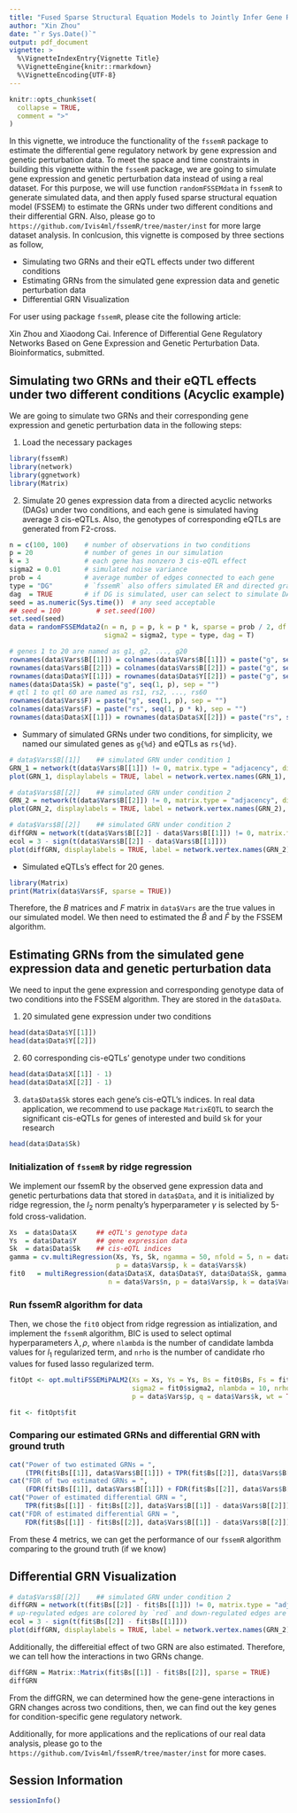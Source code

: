 ```yaml
---
title: "Fused Sparse Structural Equation Models to Jointly Infer Gene Regulatory Network (fssemR)"
author: "Xin Zhou"
date: "`r Sys.Date()`"
output: pdf_document
vignette: >
  %\VignetteIndexEntry{Vignette Title}
  %\VignetteEngine{knitr::rmarkdown}
  %\VignetteEncoding{UTF-8}
---
```


```r
knitr::opts_chunk$set(
  collapse = TRUE,
  comment = ">"
)
```

In this vignette, we introduce the functionality of the `fssemR` package to estimate the differential gene regulatory network by gene expression and genetic perturbation data. To meet the space and time constraints in building this vignette within the `fssemR` package, we are going to simulate gene expression and genetic perturbation data instead of using a real dataset. For this purpose, we will use function `randomFSSEMdata` in `fssemR` to generate simulated data, and then apply fused sparse structural equation model (FSSEM) to estimate the GRNs under two different conditions and their differential GRN. Also, please go to `https://github.com/Ivis4ml/fssemR/tree/master/inst` for more large dataset analysis. In conlcusion, this vignette is composed by three sections as follow,

- Simulating two GRNs and their eQTL effects under two different conditions 
- Estimating GRNs from the simulated gene expression data and genetic perturbation data
- Differential GRN Visualization

For user using package `fssemR`, please cite the following article:

Xin Zhou and Xiaodong Cai. Inference of Differential Gene Regulatory Networks Based on Gene Expression and Genetic Perturbation Data. Bioinformatics, submitted.

## Simulating two GRNs and their eQTL effects under two different conditions (Acyclic example) 
We are going to simulate two GRNs and their corresponding gene expression and genetic perturbation data in the following steps:

1. Load the necessary packages

```r
library(fssemR)
library(network)
library(ggnetwork)
library(Matrix)
```

2. Simulate 20 genes expression data from a directed acyclic networks (DAGs) under two conditions, and each gene is simulated having 
average 3 cis-eQTLs. Also, the genotypes of corresponding eQTLs are generated from F2-cross.

```r
n = c(100, 100)    # number of observations in two conditions
p = 20             # number of genes in our simulation
k = 3              # each gene has nonzero 3 cis-eQTL effect
sigma2 = 0.01      # simulated noise variance
prob = 4           # average number of edges connected to each gene
type = "DG"        # `fssemR` also offers simulated ER and directed graph (DG) network
dag  = TRUE        # if DG is simulated, user can select to simulate DAG or DCG
seed = as.numeric(Sys.time())  # any seed acceptable
## seed = 100         # set.seed(100)
set.seed(seed)
data = randomFSSEMdata2(n = n, p = p, k = p * k, sparse = prob / 2, df = 0.3, 
                        sigma2 = sigma2, type = type, dag = T)
```

```r
# genes 1 to 20 are named as g1, g2, ..., g20
rownames(data$Vars$B[[1]]) = colnames(data$Vars$B[[1]]) = paste("g", seq(1, p), sep = "")
rownames(data$Vars$B[[2]]) = colnames(data$Vars$B[[2]]) = paste("g", seq(1, p), sep = "")
rownames(data$Data$Y[[1]]) = rownames(data$Data$Y[[2]]) = paste("g", seq(1, p), sep = "")
names(data$Data$Sk) = paste("g", seq(1, p), sep = "")
# qtl 1 to qtl 60 are named as rs1, rs2, ..., rs60
rownames(data$Vars$F) = paste("g", seq(1, p), sep = "")
colnames(data$Vars$F) = paste("rs", seq(1, p * k), sep = "")
rownames(data$Data$X[[1]]) = rownames(data$Data$X[[2]]) = paste("rs", seq(1, p * k), sep = "")
```

  + Summary of simulated GRNs under two conditions, for simplicity, we named our simulated genes as `g{%d}` and eQTLs as `rs{%d}`.
```r
# data$Vars$B[[1]]    ## simulated GRN under condition 1
GRN_1 = network(t(data$Vars$B[[1]]) != 0, matrix.type = "adjacency", directed = TRUE)
plot(GRN_1, displaylabels = TRUE, label = network.vertex.names(GRN_1), label.cex = 0.5)
```

```r
# data$Vars$B[[2]]    ## simulated GRN under condition 2
GRN_2 = network(t(data$Vars$B[[2]]) != 0, matrix.type = "adjacency", directed = TRUE)
plot(GRN_2, displaylabels = TRUE, label = network.vertex.names(GRN_2), label.cex = 0.5)
```

```r
# data$Vars$B[[2]]    ## simulated GRN under condition 2
diffGRN = network(t(data$Vars$B[[2]] - data$Vars$B[[1]]) != 0, matrix.type = "adjacency", directed = TRUE)
ecol = 3 - sign(t(data$Vars$B[[2]] - data$Vars$B[[1]]))
plot(diffGRN, displaylabels = TRUE, label = network.vertex.names(GRN_2), label.cex = 0.5, edge.col = ecol)
```
  + Simulated eQTLs's effect for 20 genes.

```r
library(Matrix)
print(Matrix(data$Vars$F, sparse = TRUE))
```

Therefore, the $B$ matrices and $F$ matrix in `data$Vars` are the true values in our simulated model. We then need to estimated the $\hat{B}$ and $\hat{F}$ by the FSSEM algorithm.

## Estimating GRNs from the simulated gene expression data and genetic perturbation data
We need to input the gene expression and corresponding genotype data of two conditions into the FSSEM algorithm. They are stored in the `data$Data`.

1. 20 simulated gene expression under two conditions
```r
head(data$Data$Y[[1]])
head(data$Data$Y[[2]])
```

2. 60 corresponding cis-eQTLs' genotype under two conditions
```r
head(data$Data$X[[1]] - 1)
head(data$Data$X[[2]] - 1)
```

3. `data$Data$Sk` stores each gene's cis-eQTL's indices. In real data application, we recommend to use package `MatrixEQTL` to search the significant cis-eQTLs for genes of interested and build `Sk` for your research

```r
head(data$Data$Sk)
```


### Initialization of `fssemR` by ridge regression
We implement our fssemR by the observed gene expression data and genetic perturbations data that stored in `data$Data`, and it is initialized by ridge regression, the $l_2$ norm penalty's hyperparameter $\gamma$ is selected by 5-fold cross-validation.

```r
Xs  = data$Data$X     ## eQTL's genotype data
Ys  = data$Data$Y     ## gene expression data
Sk  = data$Data$Sk    ## cis-eQTL indices
gamma = cv.multiRegression(Xs, Ys, Sk, ngamma = 50, nfold = 5, n = data$Vars$n, 
                           p = data$Vars$p, k = data$Vars$k)
fit0   = multiRegression(data$Data$X, data$Data$Y, data$Data$Sk, gamma, trans = FALSE,
                         n = data$Vars$n, p = data$Vars$p, k = data$Vars$k)
```

### Run fssemR algorithm for data
Then, we chose the `fit0` object from ridge regression as intialization, and implement the `fssemR` algorithm, BIC is used to select optimal hyperparameters $\lambda, \rho$, where `nlambda` is the number of candidate lambda values for $l_1$ regularized term, and `nrho` is the number
of candidate rho values for fused lasso regularized term.

```r
fitOpt <- opt.multiFSSEMiPALM2(Xs = Xs, Ys = Ys, Bs = fit0$Bs, Fs = fit0$Fs, Sk = Sk,
                               sigma2 = fit0$sigma2, nlambda = 10, nrho = 10,
                               p = data$Vars$p, q = data$Vars$k, wt = TRUE)

fit <- fitOpt$fit
```

### Comparing our estimated GRNs and differential GRN with ground truth
```r
cat("Power of two estimated GRNs = ", 
    (TPR(fit$Bs[[1]], data$Vars$B[[1]]) + TPR(fit$Bs[[2]], data$Vars$B[[2]])) / 2)
cat("FDR of two estimated GRNs = ", 
    (FDR(fit$Bs[[1]], data$Vars$B[[1]]) + FDR(fit$Bs[[2]], data$Vars$B[[2]])) / 2)
cat("Power of estimated differential GRN = ", 
    TPR(fit$Bs[[1]] - fit$Bs[[2]], data$Vars$B[[1]] - data$Vars$B[[2]]))
cat("FDR of estimated differential GRN = ", 
    FDR(fit$Bs[[1]] - fit$Bs[[2]], data$Vars$B[[1]] - data$Vars$B[[2]]))
```
From these 4 metrics, we can get the performance of our `fssemR` algorithm comparing to the ground truth (if we know) 

## Differential GRN Visualization

```r
# data$Vars$B[[2]]    ## simulated GRN under condition 2
diffGRN = network(t(fit$Bs[[2]] - fit$Bs[[1]]) != 0, matrix.type = "adjacency", directed = TRUE)
# up-regulated edges are colored by `red` and down-regulated edges are colored by `blue`
ecol = 3 - sign(t(fit$Bs[[2]] - fit$Bs[[1]]))
plot(diffGRN, displaylabels = TRUE, label = network.vertex.names(GRN_2), label.cex = 0.5, edge.col = ecol)
```

Additionally, the differeitial effect of two GRN are also estimated. Therefore, we can tell how the interactions in two GRNs change.
```r
diffGRN = Matrix::Matrix(fit$Bs[[1]] - fit$Bs[[2]], sparse = TRUE)
diffGRN
```

From the diffGRN, we can determined how the gene-gene interactions in GRN changes across two conditions, then, we can find out the key genes for condition-specific gene regulatory network. 

Additionally, for more applications and the replications of our real data analysis, please go to the `https://github.com/Ivis4ml/fssemR/tree/master/inst` for more cases.

## Session Information
```r
sessionInfo()
```


